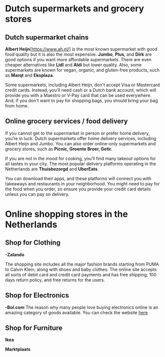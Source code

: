 # Dutch supermarkets and grocery stores
## Dutch supermarket chains 
  
**Albert Heijn**[https://www.ah.nl/] is the most known supermarket with good food quality but it is also the most expensive. **Jumbo**, **Plus**, and **Dirk** are good options if you want more affordable supermarkets. There are even cheaper alternatives like **Lidl** and **Aldi** but lower quality. Also, some supermarkets are known for vegan, organic, and gluten-free products, such as **Marqt** and **Ekoplaza.** 

<Callout>
    Some supermarkets, including Albert Heijn, don't accept Visa or Mastercard credit cards. Instead, you'll need cash or a Dutch bank account, which will provide you with a Maestro or V-Pay card that can be used everywhere. And, if you don't want to pay for shopping bags, you should bring your bag from home.
</Callout>

## Online grocery services / food delivery 
If you cannot get to the supermarket in person or prefer home delivery, you’re in luck. Dutch supermarkets offer home delivery services, including Albert Heijn and Jumbo. You can also order online-only supermarkets and grocery stores, such as **Picnic, Groente Broer, Getir.**  

If you are not in the mood for cooking, you’ll find many takeout options for all tastes in your city. The most popular delivery platforms operating in the Netherlands are **Thuisbezorgd** and **UberEats**. 

You can download their apps, and these platforms will connect you with takeaways and restaurants in your neighborhood. You might need to pay for the food when you order, so ensure you provide your credit card details unless you can pay on delivery. 
# Online shopping stores in the Netherlands
## Shop for Clothing
**-Zalando** 

The shopping site includes all the major fashion brands starting from PUMA to Calvin Klein, along with shoes and baby clothes. The online site accepts all sorts of debit card and credit card payments and has free shipping; 100 days return policy, and free returns for the users. 

## Shop for Electronics 
**-Bol.com** 
The reason why many people love buying electronics online is an amazing category of goods available. You can check the website [here](https://www.bol.com/nl/nl/) 

## Shop for Furniture 
**Ikea**

**Marktplaats**
